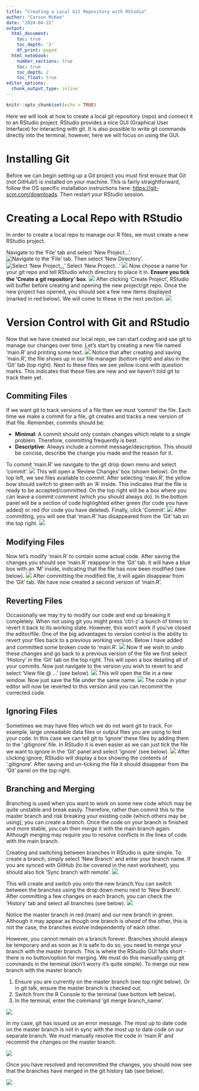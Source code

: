 ---
title: "Creating a Local Git Repository with RStudio"
author: "Carson McKee"
date: "2024-04-22"
output:
  html_document:
    toc: true
    toc_depth: '2'
    df_print: paged
  html_notebook:
    number_sections: true
    toc: true
    toc_depth: 2
    toc_float: true
editor_options:
  chunk_output_type: inline
---

```{r setup, include=FALSE}
knitr::opts_chunk$set(echo = TRUE)
```

Here we will look at how to create a local git repository (repo) and connect it to an RStudio project. RStudio provides a nice GUI (Graphical User Interface) for interacting with git. It is also possible to write git commands directly into the terminal, however, here we will focus on using the GUI.

# Installing Git
Before we can begin setting up a Git project you must first ensure that Git (not GitHub!) is installed on your machine. This is fairly straightforward, follow the OS specific installation instructions here: <https://git-scm.com/downloads>. Then restart your RStudio session. 

# Creating a Local Repo with RStudio
In order to create a local repo to manage our R files, we must create a new RStudio project.

Navigate to the 'File' tab and select 'New Project...'.
![Navigate to the 'File' tab.](git_1.png)
Then select 'New Directory'.
![Select 'New Project,,,'](git_2.png)
Select 'New Project...'
![](git_3.png)
Now choose a name for your git repo and tell RStudio which directory to place it in. **Ensure you tick the 'Create a git repository' box**.
![](git_4.png)
After clicking 'Create Project', RStudio will buffer before creating and opening the new project/git repo. Once the new project has opened, you should see a few new items displayed (marked in red below). We will come to these in the next section.
![](git_5.png)

# Version Control with Git and RStudio
Now that we have created our local repo, we can start coding and use git to manage our changes over time. 
Let's start by creating a new file named 'main.R' and printing some text.
![](git_6.png)
Notice that after creating and saving 'main.R', the file shows up in our file manager (bottom right) and also in the 'Git' tab (top right). Next to these files we see yellow icons with question marks. This indicates that these files are new and we haven't told git to track them yet.

## Commiting Files
If we want git to track versions of a file then we must 'commit' the file. Each time we make a commit for a file, git creates and tracks a new version of that file. 
Remember, commits should be:

* **Minimal**: A commit should only contain changes which relate to a single problem. Therefore, committing frequently is best. 
* **Descriptive**: Always include a commit message/description. This should be concise, describe the change you made and the reason for it.

To commit 'main.R' we navigate to the git drop down menu and select 'commit'.
![](git_7.png)
This will open a 'Review Changes' box (shown below). On the top left, we see files available to commit. After selecting 'main.R', the yellow bow should switch to green with an 'A' inside. This indicates that the file is ready to be accepted/committed. On the top right will be a box where you can leave a commit comment (which you should always do). In the bottom panel will be a section of code highlighted either green (for code you have added) or red (for code you have deleted). Finally, click 'Commit'.
![](git_8.png)
After committing, you will see that 'main.R' has disappeared from the 'Git' tab on the top right.
![](git_9.png)

## Modifying Files
Now let's modify 'main.R' to contain some actual code. After saving the changes you should see 'main.R' reappear in the 'Git' tab. It will have a blue box with an 'M' inside, indicating that the file has now been modified (see below).
![](git_10.png)
After committing the modified file, it will again disappear from the 'Git' tab. We have now created a second version of 'main.R'.

## Reverting Files
Occasionally we may try to modify our code and end up breaking it completely. When not using git you might press 'ctrl-z' a bunch of times to revert it back to its working state. However, this won't work if you've closed the editor/file. One of the big advantages to version control is the ability to revert your files back to a previous working version. 
Below I have added and committed some broken code to 'main.R'.
![](git_11.png)
Now if we wish to undo these changes and go back to a previous version of the file we first select 'History' in the 'Git' tab on the top right. This will open a box detailing all of your commits. Now just navigate to the version you wish to revert to and select 'View file @ ...' (see below).
![](git_12.png)
This will open the file in a new window. Now just save the file under the same name.
![](git_13.png)
The code in your editor will now be reverted to this version and you can recommit the corrected code.

## Ignoring Files
Sometimes we may have files which we do not want git to track. For example, large unreadable data files or output files you are using to test your code. In this case we can tell git to 'ignore' these files by adding them to the '.gitignore' file. In RStudio it is even easier as we can just tick the file we want to ignore in the 'Git' panel and select 'ignore' (see below).
![](git_14.png)
After clicking ignore, RStudio will display a box showing the contents of '.gitignore'. After saving and un-ticking the file it should disappear from the 'Git' panel on the top right.

## Branching and Merging
Branching is used when you want to work on some new code which may be quite unstable and break easily. Therefore, rather than commit this to the master branch and risk breaking your existing code (which others may be using), you can create a *branch*. 
Once the code on your branch is finished and more stable, you can then *merge* it with the main branch again. Although merging may require you to resolve conflicts in the lines of code with the main branch.

Creating and switching between branches in RStudio is quite simple. To create a branch, simply select 'New Branch' and enter your branch name. If you are synced with GitHub (to be covered in the next worksheet), you should also tick 'Sync branch with remote'.
![](git_15.png)

This will create and switch you onto the new branch.You can switch between the branches using the drop down menu next to 'New Branch'. After committing a few changes on each branch, you can check the 'History' tab and select all branches (see below).
![](git_16.png)

Notice the master branch in red (main) and our new branch in green. Although it may appear as though one branch is *ahead* of the other, this is not the case, the branches evolve independently of each other. 

However, you cannot remain on a branch forever. Branches should always be temporary and as soon as it is safe to do so, you need to merge your branch with the master branch. This is where the RStudio GUI falls short - there is no button/option for merging. We must do this manually using git commands in the terminal (don't worry it's quite simple). 
To merge our new branch with the master branch:

1. Ensure you are currently on the master branch (see top right below). Or in git talk, ensure the master branch is checked out.
2. Switch from the R Console to the terminal (see bottom left below).
3. In the terminal, enter the command 'git merge branch_name'.

![](git_17.png)

In my case, git has issued us an error message. The most up to date code on the master branch is not in sync with the most up to date code on our separate branch. We must manually resolve the code in 'main.R' and recommit the changes on the master branch.

![](git_18.png)

Once you have resolved and recommitted the changes, you should now see that the branches have merged in the git history tab (see below).

![](git_19.png)
